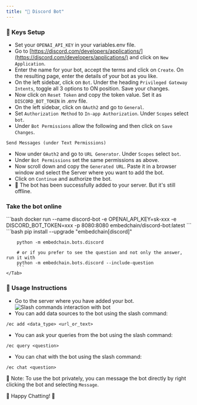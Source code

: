 ---
title: "🤖 Discord Bot"
---

### 🔑 Keys Setup

- Set your `OPENAI_API_KEY` in your variables.env file.
- Go to [https://discord.com/developers/applications/](https://discord.com/developers/applications/) and click on `New Application`.
- Enter the name for your bot, accept the terms and click on `Create`. On the resulting page, enter the details of your bot as you like.
- On the left sidebar, click on `Bot`. Under the heading `Privileged Gateway Intents`, toggle all 3 options to ON position. Save your changes.
- Now click on `Reset Token` and copy the token value. Set it as `DISCORD_BOT_TOKEN` in .env file.
- On the left sidebar, click on `OAuth2` and go to `General`.
- Set `Authorization Method` to `In-app Authorization`. Under `Scopes` select `bot`.
- Under `Bot Permissions` allow the following and then click on `Save Changes`.

```text
Send Messages (under Text Permissions)
```

- Now under `OAuth2` and go to `URL Generator`. Under `Scopes` select `bot`.
- Under `Bot Permissions` set the same permissions as above.
- Now scroll down and copy the `Generated URL`. Paste it in a browser window and select the Server where you want to add the bot.
- Click on `Continue` and authorize the bot.
- 🎉 The bot has been successfully added to your server. But it's still offline.

### Take the bot online

<Tabs>
    <Tab title="docker">
        ```bash
        docker run --name discord-bot -e OPENAI_API_KEY=sk-xxx -e DISCORD_BOT_TOKEN=xxx -p 8080:8080 embedchain/discord-bot:latest
        ```
    </Tab>
    <Tab title="python">
        ```bash
        pip install --upgrade "embedchain[discord]"

        python -m embedchain.bots.discord

        # or if you prefer to see the question and not only the answer, run it with
        python -m embedchain.bots.discord --include-question
        ```
    </Tab>
</Tabs>

### 🚀 Usage Instructions

- Go to the server where you have added your bot.
  ![Slash commands interaction with bot](https://github.com/embedchain/embedchain/assets/73601258/bf1414e3-d408-4863-b0d2-ef382a76467e)
- You can add data sources to the bot using the slash command:

```text
/ec add <data_type> <url_or_text>
```

- You can ask your queries from the bot using the slash command:

```text
/ec query <question>
```

- You can chat with the bot using the slash command:

```text
/ec chat <question>
```

📝 Note: To use the bot privately, you can message the bot directly by right clicking the bot and selecting `Message`.

🎉 Happy Chatting! 🎉

